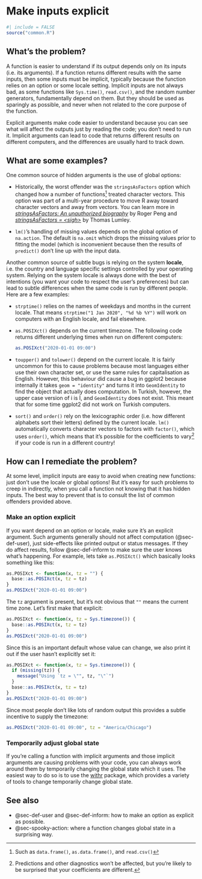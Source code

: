# Make inputs explicit {#sec-inputs-explicit}

```r
#| include = FALSE
source("common.R")
```

## What's the problem?

A function is easier to understand if its output depends only on its inputs (i.e. its arguments).
If a function returns different results with the same inputs, then some inputs must be implicit, typically because the function relies on an option or some locale setting.
Implicit inputs are not always bad, as some functions like `Sys.time()`, `read.csv()`, and the random number generators, fundamentally depend on them.
But they should be used as sparingly as possible, and never when not related to the core purpose of the function.

Explicit arguments make code easier to understand because you can see what will affect the outputs just by reading the code; you don't need to run it.
Implicit arguments can lead to code that returns different results on different computers, and the differences are usually hard to track down.

## What are some examples?

One common source of hidden arguments is the use of global options:

-   Historically, the worst offender was the `stringsAsFactors` option which changed how a number of functions[^inputs-explicit-1] treated character vectors.
    This option was part of a multi-year procedure to move R away toward character vectors and away from vectors.
    You can learn more in [*stringsAsFactors: An unauthorized biography*](https://simplystatistics.org/posts/2015-07-24-stringsasfactors-an-unauthorized-biography/) by Roger Peng and [*stringsAsFactors = \<sigh\>*](http://notstatschat.tumblr.com/post/124987394001/stringsasfactors-sigh) by Thomas Lumley.

-   `lm()`'s handling of missing values depends on the global option of `na.action`.
    The default is `na.omit` which drops the missing values prior to fitting the model (which is inconvenient because then the results of `predict()` don't line up with the input data.

[^inputs-explicit-1]: Such as `data.frame()`, `as.data.frame()`, and `read.csv()`

Another common source of subtle bugs is relying on the system **locale**, i.e. the country and language specific settings controlled by your operating system.
Relying on the system locale is always done with the best of intentions (you want your code to respect the user's preferences) but can lead to subtle differences when the same code is run by different people.
Here are a few examples:

-   `strptime()` relies on the names of weekdays and months in the current locale.
    That means `strptime("1 Jan 2020", "%d %b %Y")` will work on computers with an English locale, and fail elsewhere.

-   `as.POSIXct()` depends on the current timezone.
    The following code returns different underlying times when run on different computers:

    ```r
    as.POSIXct("2020-01-01 09:00")
    ```

-   `toupper()` and `tolower()` depend on the current locale.
    It is fairly uncommon for this to cause problems because most languages either use their own character set, or use the same rules for capitalisation as English.
    However, this behaviour did cause a bug in ggplot2 because internally it takes `geom = "identity"` and turns it into `GeomIdentity` to find the object that actually does computation.
    In Turkish, however, the upper case version of i is İ, and `Geomİdentity` does not exist.
    This meant that for some time ggplot2 did not work on Turkish computers.

-   `sort()` and `order()` rely on the lexicographic order (i.e. how different alphabets sort their letters) defined by the current locale.
    `lm()` automatically converts character vectors to factors with `factor()`, which uses `order()`, which means that it's possible for the coefficients to vary[^inputs-explicit-2] if your code is run in a different country!

[^inputs-explicit-2]: Predictions and other diagnostics won't be affected, but you're likely to be surprised that your coefficients are different.

## How can I remediate the problem?

At some level, implicit inputs are easy to avoid when creating new functions: just don't use the locale or global options!
But it's easy for such problems to creep in indirectly, when you call a function not knowing that it has hidden inputs.
The best way to prevent that is to consult the list of common offenders provided above.

### Make an option explicit

If you want depend on an option or locale, make sure it's an explicit argument.
Such arguments generally should not affect computation (@sec-def-user), just side-effects like printed output or status messages.
If they do affect results, follow @sec-def-inform to make sure the user knows what's happening.
For example, lets take `as.POSIXct()` which basically looks something like this:

```r
as.POSIXct <- function(x, tz = "") {
  base::as.POSIXct(x, tz = tz)
}
as.POSIXct("2020-01-01 09:00")
```

The `tz` argument is present, but it's not obvious that `""` means the current time zone.
Let's first make that explicit:

```r
as.POSIXct <- function(x, tz = Sys.timezone()) {
  base::as.POSIXct(x, tz = tz)
}
as.POSIXct("2020-01-01 09:00")
```

Since this is an important default whose value can change, we also print it out if the user hasn't explicitly set it:

```r
as.POSIXct <- function(x, tz = Sys.timezone()) {
  if (missing(tz)) {
    message("Using `tz = \"", tz, "\"`")
  }
  base::as.POSIXct(x, tz = tz)
}
as.POSIXct("2020-01-01 09:00")
```

Since most people don't like lots of random output this provides a subtle incentive to supply the timezone:

```r
as.POSIXct("2020-01-01 09:00", tz = "America/Chicago")
```

### Temporarily adjust global state

If you're calling a function with implicit arguments and those implicit arguments are causing problems with your code, you can always work around them by temporarily changing the global state which it uses.
The easiest way to do so is to use the [withr](https://withr.r-lib.org) package, which provides a variety of tools to change temporarily change global state.

## See also

-   @sec-def-user and @sec-def-inform: how to make an option as explicit as possible.
-   @sec-spooky-action: where a function changes global state in a surprising way.
